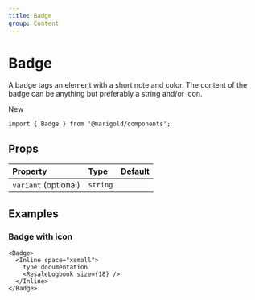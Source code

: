 ```yaml
---
title: Badge
group: Content
---
```


# Badge

A badge tags an element with a short note and color. The content of the badge can be anything but preferably a string and/or icon.

<MarigoldTheme>
  <Badge variant="info">New</Badge>
</MarigoldTheme>

```tsx onlyCode
import { Badge } from '@marigold/components';
```

## Props

| Property             | Type     | Default |
| :------------------- | :------- | :------ |
| `variant` (optional) | `string` |         |

## Examples

### Badge with icon

```tsx
<Badge>
  <Inline space="xsmall">
    type:documentation
    <ResaleLogbook size={18} />
  </Inline>
</Badge>
```
